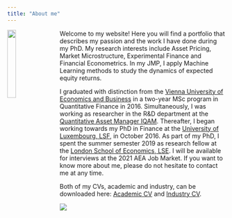 ```yaml
---
title: "About me"
---
```


<link rel="stylesheet" href="styles.css" type="text/css">

<img src="img/G_Kai.jpg" style="width:20%; border:0px solid; margin-right: 20px" align="left">

Welcome to my website! Here you will find a portfolio that describes my passion and the work I have done during my PhD. My research interests include Asset Pricing, Market Microstructure, Experimental Finance and Financial Econometrics. In my JMP, I apply Machine Learning methods to study the dynamics of expected equity returns.

I graduated with distinction from the [Vienna University of Economics and Business](https://www.wu.ac.at/studium/master/quantitative-finance/overview/) in a two-year MSc program in Quantitative Finance in 2016. Simultaneously, I was working as researcher in the R&D department at the [Quantitative Asset Manager IQAM](https://www.iqam.com/). Thereafter, I began working towards my PhD in Finance at the [University of Luxembourg, LSF](https://wwwen.uni.lu/research/fdef/luxembourg_school_of_finance_research/people/gabriel_kaiser), in October 2016. As part of my PhD, I spent the summer semester 2019 as research fellow at the [London School of Economics, LSE](https://www.lse.ac.uk/fmg/). I will be available for interviews at the 2021 AEA Job Market. If you want to know more about me, please do not hesitate to contact me at any time. 

Both of my CVs, academic and industry, can be downloaded here: [Academic CV](Academic_CV.pdf) and [Industry CV](CV_EN_A_Industry.pdf).



![](img/bm.gif)